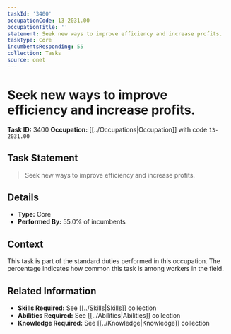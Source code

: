 ```yaml
---
taskId: '3400'
occupationCode: 13-2031.00
occupationTitle: ''
statement: Seek new ways to improve efficiency and increase profits.
taskType: Core
incumbentsResponding: 55
collection: Tasks
source: onet
---
```

# Seek new ways to improve efficiency and increase profits.

**Task ID:** 3400
**Occupation:** [[../Occupations|Occupation]] with code `13-2031.00`

## Task Statement

> Seek new ways to improve efficiency and increase profits.

## Details

- **Type:** Core
- **Performed By:** 55.0% of incumbents

## Context

This task is part of the standard duties performed in this occupation. The percentage indicates how common this task is among workers in the field.

## Related Information

- **Skills Required:** See [[../Skills|Skills]] collection
- **Abilities Required:** See [[../Abilities|Abilities]] collection
- **Knowledge Required:** See [[../Knowledge|Knowledge]] collection
